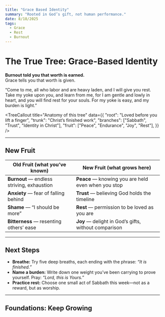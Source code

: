 ```yaml
---
title: "Grace Based Identity"
summary: "Rooted in God’s gift, not human performance."
date: 8/18/2025
tags:
  - Grace
  - Rest
  - Burnout
---
```



# The True Tree: **Grace-Based Identity**

**Burnout told you that worth is earned.**  
Grace tells you that worth is given.

<Scripture refText="Matthew 11:28–30">
  “Come to me, all who labor and are heavy laden, and I will give you rest. 
  Take my yoke upon you, and learn from me, for I am gentle and lowly in heart, 
  and you will find rest for your souls. For my yoke is easy, and my burden is light.”
</Scripture>

<TreeCallout
  title="Anatomy of this tree"
  data={{
    "root": "Loved before you lift a finger",
    "trunk": "Christ’s finished work",
    "branches": ["Sabbath", "Trust", "Identity in Christ"],
    "fruit": ["Peace", "Endurance", "Joy", "Rest"],
  }}
/>

---

## New Fruit
| Old Fruit (what you’ve known) | New Fruit (what grows here) |
|---|---|
| **Burnout** — endless striving, exhaustion | **Peace** — knowing you are held even when you stop |
| **Anxiety** — fear of falling behind | **Trust** — believing God holds the timeline |
| **Shame** — “I should be more” | **Rest** — permission to be loved as you are |
| **Bitterness** — resenting others’ ease | **Joy** — delight in God’s gifts, without comparison |

---

## Next Steps

- **Breathe:** Try five deep breaths, each ending with the phrase: *“It is finished.”*  
- **Name a burden:** Write down one weight you’ve been carrying to prove yourself. Pray: *“Lord, this is Yours.”*  
- **Practice rest:** Choose one small act of Sabbath this week—not as a reward, but as worship.  

---

## Foundations: Keep Growing
  <CTA
    variant="canon"
    title="Canon Note: Rest That Can’t Be Earned"
    href="/canon_notes/rest-that-cant-be-earned"
    buttonText="Read Canon Note"
  />
  <CTA
    variant="compass"
    title="Compass Point: Hustle Culture Is a Prosperity Gospel for Atheists"
    href="/compass_points/hustle-culture-prosperity"
    buttonText="Read Compass Point"
  />
  <CTA
    variant="pillar"
    title="Pillar: The Roots of Performance"
    href="/pillars/roots-of-performance"
    buttonText="Read Pillar"
  />
